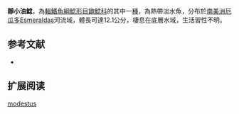 {{Speciesbox
| name = 靜小油鯰
| image = 
| image_width = 250px
| status = NE
| status_system = IUCN3.1
| genus = Pimelodella
| species = modestus
| authority = [[Günther|Günther]], 1860
| synonyms = *''Pimelodus modestus '',Günther, 1860 
}}

'''靜小油鯰'''，為[[輻鰭魚綱|輻鰭魚綱]][[鯰形目|鯰形目]][[鼬鯰科|鼬鯰科]]的其中一[[種|種]]，為熱帶淡水魚，分布於[[南美洲|南美洲]][[厄瓜多|厄瓜多]]Esmeraldas河流域，體長可達12.1公分，棲息在底層水域，生活習性不明。

==参考文献==
*{{FishBase_species|genus=Pimelodella|species=modestus|year=2015|month=6}}

== 扩展阅读 ==
{{refbegin}}
{{wikispecies-inline|Pimelodella modestus|靜小油鯰}}
{{refend}}
{{Taxonbar|from=Q5534249}}

[[Category:小油鯰屬|modestus]]